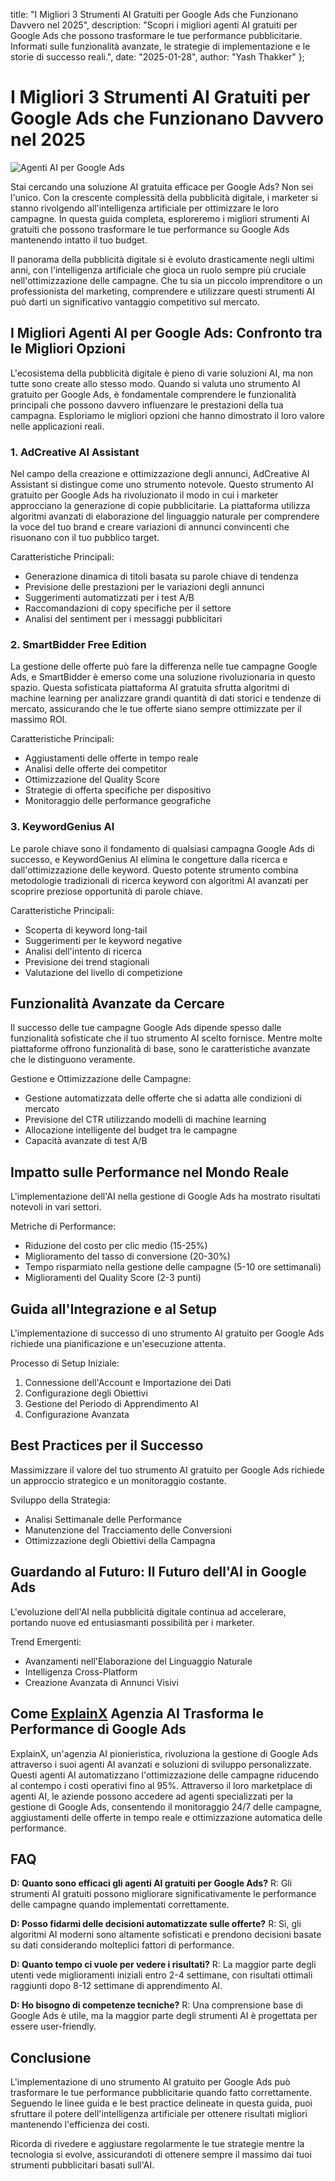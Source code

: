   title: "I Migliori 3 Strumenti AI Gratuiti per Google Ads che Funzionano Davvero nel 2025",
  description: "Scopri i migliori agenti AI gratuiti per Google Ads che possono trasformare le tue performance pubblicitarie. Informati sulle funzionalità avanzate, le strategie di implementazione e le storie di successo reali.",
  date: "2025-01-28",
  author: "Yash Thakker"
};

# I Migliori 3 Strumenti AI Gratuiti per Google Ads che Funzionano Davvero nel 2025

![Agenti AI per Google Ads](/images/blog-posts/ai-agents-for-google-ads.jpeg)

Stai cercando una soluzione AI gratuita efficace per Google Ads? Non sei l'unico. Con la crescente complessità della pubblicità digitale, i marketer si stanno rivolgendo all'intelligenza artificiale per ottimizzare le loro campagne. In questa guida completa, esploreremo i migliori strumenti AI gratuiti che possono trasformare le tue performance su Google Ads mantenendo intatto il tuo budget.

Il panorama della pubblicità digitale si è evoluto drasticamente negli ultimi anni, con l'intelligenza artificiale che gioca un ruolo sempre più cruciale nell'ottimizzazione delle campagne. Che tu sia un piccolo imprenditore o un professionista del marketing, comprendere e utilizzare questi strumenti AI può darti un significativo vantaggio competitivo sul mercato.

## I Migliori Agenti AI per Google Ads: Confronto tra le Migliori Opzioni

L'ecosistema della pubblicità digitale è pieno di varie soluzioni AI, ma non tutte sono create allo stesso modo. Quando si valuta uno strumento AI gratuito per Google Ads, è fondamentale comprendere le funzionalità principali che possono davvero influenzare le prestazioni della tua campagna. Esploriamo le migliori opzioni che hanno dimostrato il loro valore nelle applicazioni reali.

### 1. AdCreative AI Assistant
Nel campo della creazione e ottimizzazione degli annunci, AdCreative AI Assistant si distingue come uno strumento notevole. Questo strumento AI gratuito per Google Ads ha rivoluzionato il modo in cui i marketer approcciano la generazione di copie pubblicitarie. La piattaforma utilizza algoritmi avanzati di elaborazione del linguaggio naturale per comprendere la voce del tuo brand e creare variazioni di annunci convincenti che risuonano con il tuo pubblico target.

Caratteristiche Principali:
- Generazione dinamica di titoli basata su parole chiave di tendenza
- Previsione delle prestazioni per le variazioni degli annunci
- Suggerimenti automatizzati per i test A/B
- Raccomandazioni di copy specifiche per il settore
- Analisi del sentiment per i messaggi pubblicitari

### 2. SmartBidder Free Edition
La gestione delle offerte può fare la differenza nelle tue campagne Google Ads, e SmartBidder è emerso come una soluzione rivoluzionaria in questo spazio. Questa sofisticata piattaforma AI gratuita sfrutta algoritmi di machine learning per analizzare grandi quantità di dati storici e tendenze di mercato, assicurando che le tue offerte siano sempre ottimizzate per il massimo ROI.

Caratteristiche Principali:
- Aggiustamenti delle offerte in tempo reale
- Analisi delle offerte dei competitor
- Ottimizzazione del Quality Score
- Strategie di offerta specifiche per dispositivo
- Monitoraggio delle performance geografiche

### 3. KeywordGenius AI
Le parole chiave sono il fondamento di qualsiasi campagna Google Ads di successo, e KeywordGenius AI elimina le congetture dalla ricerca e dall'ottimizzazione delle keyword. Questo potente strumento combina metodologie tradizionali di ricerca keyword con algoritmi AI avanzati per scoprire preziose opportunità di parole chiave.

Caratteristiche Principali:
- Scoperta di keyword long-tail
- Suggerimenti per le keyword negative
- Analisi dell'intento di ricerca
- Previsione dei trend stagionali
- Valutazione del livello di competizione

## Funzionalità Avanzate da Cercare

Il successo delle tue campagne Google Ads dipende spesso dalle funzionalità sofisticate che il tuo strumento AI scelto fornisce. Mentre molte piattaforme offrono funzionalità di base, sono le caratteristiche avanzate che le distinguono veramente.

Gestione e Ottimizzazione delle Campagne:
- Gestione automatizzata delle offerte che si adatta alle condizioni di mercato
- Previsione del CTR utilizzando modelli di machine learning
- Allocazione intelligente del budget tra le campagne
- Capacità avanzate di test A/B

## Impatto sulle Performance nel Mondo Reale

L'implementazione dell'AI nella gestione di Google Ads ha mostrato risultati notevoli in vari settori. 

Metriche di Performance:
- Riduzione del costo per clic medio (15-25%)
- Miglioramento del tasso di conversione (20-30%)
- Tempo risparmiato nella gestione delle campagne (5-10 ore settimanali)
- Miglioramenti del Quality Score (2-3 punti)

## Guida all'Integrazione e al Setup

L'implementazione di successo di uno strumento AI gratuito per Google Ads richiede una pianificazione e un'esecuzione attenta.

Processo di Setup Iniziale:
1. Connessione dell'Account e Importazione dei Dati
2. Configurazione degli Obiettivi
3. Gestione del Periodo di Apprendimento AI
4. Configurazione Avanzata

## Best Practices per il Successo

Massimizzare il valore del tuo strumento AI gratuito per Google Ads richiede un approccio strategico e un monitoraggio costante.

Sviluppo della Strategia:
- Analisi Settimanale delle Performance
- Manutenzione del Tracciamento delle Conversioni
- Ottimizzazione degli Obiettivi della Campagna

## Guardando al Futuro: Il Futuro dell'AI in Google Ads

L'evoluzione dell'AI nella pubblicità digitale continua ad accelerare, portando nuove ed entusiasmanti possibilità per i marketer.

Trend Emergenti:
- Avanzamenti nell'Elaborazione del Linguaggio Naturale
- Intelligenza Cross-Platform
- Creazione Avanzata di Annunci Visivi

## Come [ExplainX](https://www.explainx.ai/demo) Agenzia AI Trasforma le Performance di Google Ads

ExplainX, un'agenzia AI pionieristica, rivoluziona la gestione di Google Ads attraverso i suoi agenti AI avanzati e soluzioni di sviluppo personalizzate. Questi agenti AI automatizzano l'ottimizzazione delle campagne riducendo al contempo i costi operativi fino al 95%. Attraverso il loro marketplace di agenti AI, le aziende possono accedere ad agenti specializzati per la gestione di Google Ads, consentendo il monitoraggio 24/7 delle campagne, aggiustamenti delle offerte in tempo reale e ottimizzazione automatica delle performance.

## FAQ

**D: Quanto sono efficaci gli agenti AI gratuiti per Google Ads?**
R: Gli strumenti AI gratuiti possono migliorare significativamente le performance delle campagne quando implementati correttamente.

**D: Posso fidarmi delle decisioni automatizzate sulle offerte?**
R: Sì, gli algoritmi AI moderni sono altamente sofisticati e prendono decisioni basate su dati considerando molteplici fattori di performance.

**D: Quanto tempo ci vuole per vedere i risultati?**
R: La maggior parte degli utenti vede miglioramenti iniziali entro 2-4 settimane, con risultati ottimali raggiunti dopo 8-12 settimane di apprendimento AI.

**D: Ho bisogno di competenze tecniche?**
R: Una comprensione base di Google Ads è utile, ma la maggior parte degli strumenti AI è progettata per essere user-friendly.

## Conclusione

L'implementazione di uno strumento AI gratuito per Google Ads può trasformare le tue performance pubblicitarie quando fatto correttamente. Seguendo le linee guida e le best practice delineate in questa guida, puoi sfruttare il potere dell'intelligenza artificiale per ottenere risultati migliori mantenendo l'efficienza dei costi.

Ricorda di rivedere e aggiustare regolarmente le tue strategie mentre la tecnologia si evolve, assicurandoti di ottenere sempre il massimo dai tuoi strumenti pubblicitari basati sull'AI.